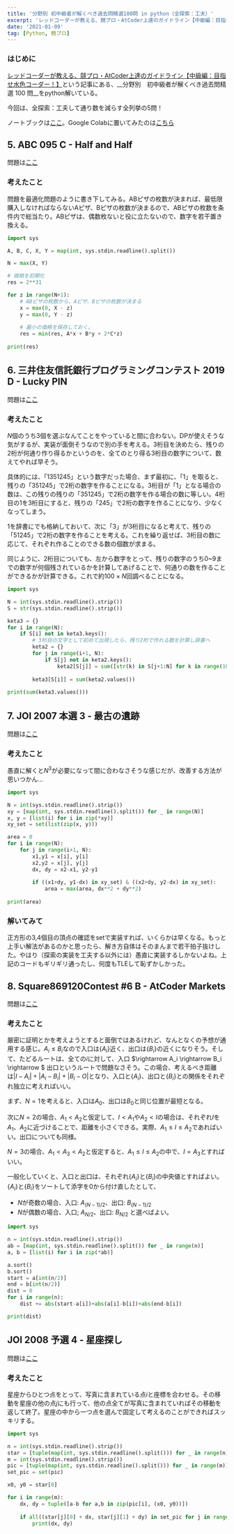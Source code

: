 ```yaml
---
title: '分野別 初中級者が解くべき過去問精選100問 in python（全探索：工夫）'
excerpt: 'レッドコーダーが教える、競プロ・AtCoder上達のガイドライン【中級編：目指せ水色コーダー！】]という記事にある、初中級者が解くべき過去問精選100 をpython解いている。最初は、全探索：工夫して通り数を減らす全列挙の5問！'
date: '2021-01-09'
tag: [Python, 競プロ]
---
```


### はじめに
[レッドコーダーが教える、競プロ・AtCoder上達のガイドライン【中級編：目指せ水色コーダー！】](https://qiita.com/e869120/items/eb50fdaece12be418faa)という記事にある、__分野別　初中級者が解くべき過去問精選 100 問__をpython解いている。

今回は、全探索：工夫して通り数を減らす全列挙の5問！

ノートブックは[ここ](https://github.com/aratamotsu/notes/blob/main/05-09_工夫した全探索.ipynb)。Google Colabに置いてみたのは[こちら](https://colab.research.google.com/drive/1WvVlr4oBnMdwiW_DYqjgJGQCx6TLyop_?usp=sharing)

## 5. ABC 095 C - Half and Half
問題は[ここ](https://atcoder.jp/contests/abc095/tasks/arc096_a)

### 考えたこと
問題を最適化問題のように書き下してみる。ABピザの枚数が決まれば、最低限購入しなければならないAピザ、Bピザの枚数が決まるので、ABピザの枚数を条件内で総当たり。ABピザは、偶数枚ないと役に立たないので、数字を若干置き換える。


```python
import sys

A, B, C, X, Y = map(int, sys.stdin.readline().split())

N = max(X, Y)

# 価格を初期化
res = 2**31

for z in range(N+1):
    # ABピザの枚数から、Aピザ、Bピザの枚数が決まる
    x = max(0, X - z)
    y = max(0, Y - z)
    
    # 最小の価格を保存しておく。
    res = min(res, A*x + B*y + 2*C*z)
    
print(res)
```

## 6. 三井住友信託銀行プログラミングコンテスト 2019 D - Lucky PIN
問題は[ここ](https://atcoder.jp/contests/sumitrust2019/tasks/sumitb2019_d)

### 考えたこと
$N$個のうち3個を選ぶなんてことをやっていると間に合わない。DPが使えそうな気がするが、実装が面倒そうなので別の手を考える。3桁目を決めたら、残りの2桁が何通り作り得るかというのを、全てのとり得る3桁目の数字について、数えてやれば早そう。

具体的には、「1351245」という数字だった場合、まず最初に、「1」を取ると、残りの「351245」で2桁の数字を作ることになる。3桁目が「1」となる場合の数は、この残りの残りの「351245」で2桁の数字を作る場合の数に等しい。4桁目の1を3桁目にすると、残りの「245」で2桁の数字を作ることになり、少なくなってしまう。

1を辞書にでも格納しておいて、次に「3」が3桁目になると考えて、残りの「51245」で2桁の数字を作ることを考える。これを繰り返せば、3桁目の数に応じて、それぞれ作ることのできる数の個数が求まる。

同じように、2桁目についても、左から数字をとって、残りの数字のうち0~9までの数字が何個残されているかを計算してあげることで、何通りの数を作ることができるかが計算できる。これで約$100 \times N$回調べることになる。


```python
import sys

N = int(sys.stdin.readline().strip())
S = str(sys.stdin.readline().strip())

keta3 = {}
for i in range(N):
    if S[i] not in keta3.keys():
        # 3桁目の文字として初めて出現したら、残り2桁で作れる数を計算し辞書へ
        keta2 = {}
        for j in range(i+1, N):
            if S[j] not in keta2.keys():
                keta2[S[j]] = sum([str(k) in S[j+1:N] for k in range(10)])
        
        keta3[S[i]] = sum(keta2.values())
    
print(sum(keta3.values()))
```

## 7. JOI 2007 本選 3 - 最古の遺跡
問題は[ここ](https://atcoder.jp/contests/joi2007ho/tasks/joi2007ho_c)

### 考えたこと
愚直に解くと$N^{3}$が必要になって間に合わなさそうな感じだが、改善する方法が思いつかん...


```python
import sys

N = int(sys.stdin.readline().strip())
xy = [map(int, sys.stdin.readline().split()) for _ in range(N)]
x, y = [list(i) for i in zip(*xy)]
xy_set = set(list(zip(x, y)))

area = 0
for i in range(N):
    for j in range(i+1, N):
        x1,y1 = x[i], y[i]
        x2,y2 = x[j], y[j]
        dx, dy = x2-x1, y2-y1
        
        if ((x1+dy, y1-dx) in xy_set) & ((x2+dy, y2-dx) in xy_set):
            area = max(area, dx**2 + dy**2)
        
print(area)
```

### 解いてみて
正方形の3,4個目の頂点の確認をsetで実装すれば、いくらかは早くなる。もっと上手い解法があるのかと思ったら、解き方自体はそのまんまで若干拍子抜けした。やはり（探索の実装を工夫する以外には）愚直に実装するしかないよね。上記のコードもギリギリ通ったし、何度もTLEして恥ずかしかった。

## 8. Square869120Contest #6 B - AtCoder Markets
問題は[ここ](https://atcoder.jp/contests/s8pc-6/tasks/s8pc_6_b)

### 考えたこと
厳密に証明とかを考えようとすると面倒ではあるけれど、なんとなくの予想が通用する感じ。$A_i \leq B_i$なので入口は$\{A_i\}$近く、出口は$\{B_i\}$の近くになりそう。そして、たどるルートは、全ての$i$に対して、入口 $\rightarrow A_i \rightarrow B_i \rightarrow $ 出口というルートで問題なさそう。この場合、考えるべき距離は$|I - A_i| + |A_i - B_i| + |B_i - O|$となり、入口と$\{A_i\}$、出口と$\{B_i\}$との関係をそれぞれ独立に考えればいい。

まず、$N=1$を考えると、入口は$A_0$、出口は$B_0$と同じ位置が最短となる。

次に$N=2$の場合、$A_1 < A_2$と仮定して、$I < A_1$や$A_2 < I$の場合は、それぞれ$I$を$A_1$、$A_2$に近づけることで、距離を小さくできる。実際、$A_1 \leq I \leq A_2$であればいい。出口についても同様。

$N=3$の場合、$A_1 < A_3 < A_2$と仮定すると、$A_1 \leq I \leq A_2$の中で、$I = A_3$とすればいい。

一般化していくと、入口と出口は、それぞれ$\{A_i\}$と$\{B_i\}$の中央値とすればよい。$\{A_i\}$と$\{B_i\}$をソートして添字を$0$から付け直したとして、
- $N$が奇数の場合、入口: $A_{(N-1)/2}$、出口: $B_{(N-1)/2}$
- $N$が偶数の場合、入口; $A_{N/2}$、出口: $B_{N/2}$
と選べばよい。


```python
import sys

n = int(sys.stdin.readline().strip())
ab = [map(int, sys.stdin.readline().split()) for _ in range(n)]
a, b = [list(i) for i in zip(*ab)]

a.sort()
b.sort()
start = a[int(n/2)]
end = b[int(n/2)]
dist = 0
for i in range(n):
    dist += abs(start-a[i])+abs(a[i]-b[i])+abs(end-b[i])

print(dist)
```

## JOI 2008 予選 4 - 星座探し
問題は[ここ](https://atcoder.jp/contests/joi2008yo/tasks/joi2008yo_d)

### 考えたこと
星座からひとつ点をとって、写真に含まれている点$i$と座標を合わせる。その移動を星座の他の点$j$にも行って、他の点全てが写真に含まれていればその移動を返して終了。星座の中から一つ点を選んで固定して考えるのことができればスッキリする。


```python
import sys

n = int(sys.stdin.readline().strip())
star = [tuple(map(int, sys.stdin.readline().split())) for _ in range(n)]
m = int(sys.stdin.readline().strip())
pic = [tuple(map(int, sys.stdin.readline().split())) for _ in range(m)]
set_pic = set(pic)

x0, y0 = star[0]

for i in range(m):
    dx, dy = tuple([a-b for a,b in zip(pic[i], (x0, y0))])
    
    if all((star[j][0] + dx, star[j][1] + dy) in set_pic for j in range(1, n)):
        print(dx, dy)
```